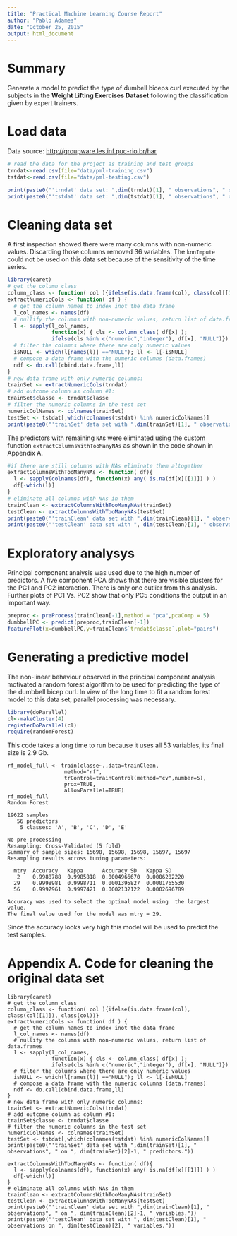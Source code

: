 ```yaml
---
title: "Practical Machine Learning Course Report"
author: "Pablo Adames"
date: "October 25, 2015"
output: html_document
---
```


# Summary

Generate a  model  to predict the type of  dumbell biceps curl 
executed by the subjects in the __Weight Lifting Exercises Dataset__
following the classification given by expert trainers. 


# Load data

Data source: [http://groupware.les.inf.puc-rio.br/har](http://groupware.les.inf.puc-rio.br/har)

```r
# read the data for the project as training and test groups
trndat<-read.csv(file="data/pml-training.csv")
tstdat<-read.csv(file="data/pml-testing.csv")
```
```r
print(paste0("'trndat' data set: ",dim(trndat)[1], " observations", " on ", dim(trndat)[2]-1, " predictors."))
print(paste0("'tstdat' data set: ",dim(tstdat)[1], " observations", " on ", dim(tstdat)[2]-1, " predictors."))
```

# Cleaning data set

A first inspection showed there were many columns with 
non-numeric values. Discarding those columns removed 36 variables.
The `knnImpute` could not be used on this data set because of the
sensitivity of the time series. 

```r
library(caret)
# get the column class
column_class <- function( col ){ifelse(is.data.frame(col), class(col[[1]]), class(col))}
extractNumericCols <- function( df ) {
  # get the column names to index inot the data frame
  l_col_names <- names(df)
  # nullify the columns with non-numeric values, return list of data.frames
  l <- sapply(l_col_names, 
              function(x) { cls <- column_class( df[x] );
              ifelse(cls %in% c("numeric","integer"), df[x], "NULL")})
  # filter the columns where there are only numeric values
  isNULL <- which(l[names(l)] =="NULL"); ll <- l[-isNULL] 
  # compose a data frame with the numeric columns (data.frames)
  ndf <- do.call(cbind.data.frame,ll)
}
# new data frame with only numeric columns:
trainSet <- extractNumericCols(trndat)
# add outcome column as column #1:
trainSet$classe <- trndat$classe
# filter the numeric columns in the test set
numericColNames <- colnames(trainSet)
testSet <- tstdat[,which(colnames(tstdat) %in% numericColNames)]
print(paste0("'trainSet' data set with ",dim(trainSet)[1], " observations", " on ", dim(trainSet)[2]-1, " predictors."))
```
The predictors with remaining `NA`s were eliminated
using the custom function `extractColumnsWithTooManyNAs` as shown in the
code shown in Appendix A.

```r
#if there are still columns with NAs eliminate them altogether
extractColumnsWithTooManyNAs <- function( df){
  l <- sapply(colnames(df), function(x) any( is.na(df[x][[1]]) ) )
  df[-which(l)]
}
# eliminate all columns with NAs in them
trainClean <- extractColumnsWithTooManyNAs(trainSet)
testClean <- extractColumnsWithTooManyNAs(testSet)
print(paste0("'trainClean' data set with ",dim(trainClean)[1], " observations", " on ", dim(trainClean)[2]-1, " variables."))
print(paste0("'testClean' data set with ", dim(testClean)[1], " observations on ", dim(testClean)[2], " variables."))
```


# Exploratory analysys

Principal component analysis was used due to the high number of predictors.
A five component PCA shows that there are visible clusters for the PC1 and PC2 
interaction. There is only one outlier from this analysis. Further plots of PC1
Vs. PC2 show that only PC5 conditions the output in an important way.

```r
preproc <- preProcess(trainClean[-1],method = "pca",pcaComp = 5)
dumbbellPC <- predict(preproc,trainClean[-1])
featurePlot(x=dumbbellPC,y=trainClean$`trndat$classe`,plot="pairs")
```

# Generating a predictive model

The non-linear behaviour observed in the principal component analysis
motivated a random forest algorithm to be used for predicting the
type of the dumbbell bicep curl.
In view of the long time to fit a random forest model to this data set,
parallel processing was necessary.


```r
library(doParallel)
cl<-makeCluster(4)
registerDoParallel(cl)
require(randomForest)
```
This code takes a long time to run because it uses all 53 variables,
its final size is 2.9 Gb.
```
rf_model_full <- train(classe~.,data=trainClean,
                  method="rf",
                  trControl=trainControl(method="cv",number=5),
                  prox=TRUE,
                  allowParallel=TRUE)
rf_model_full
Random Forest 

19622 samples
   56 predictors
    5 classes: 'A', 'B', 'C', 'D', 'E' 

No pre-processing
Resampling: Cross-Validated (5 fold) 
Summary of sample sizes: 15698, 15698, 15698, 15697, 15697 
Resampling results across tuning parameters:

  mtry  Accuracy   Kappa      Accuracy SD   Kappa SD    
   2    0.9988788  0.9985818  0.0004966670  0.0006282220
  29    0.9998981  0.9998711  0.0001395827  0.0001765530
  56    0.9997961  0.9997421  0.0002132122  0.0002696789

Accuracy was used to select the optimal model using  the largest value.
The final value used for the model was mtry = 29. 
```

Since the accuracy looks very high this model will be used to predict the
test samples.


# Appendix A. Code for cleaning the original data set


```
library(caret)
# get the column class
column_class <- function( col ){ifelse(is.data.frame(col), class(col[[1]]), class(col))}
extractNumericCols <- function( df ) {
  # get the column names to index inot the data frame
  l_col_names <- names(df)
  # nullify the columns with non-numeric values, return list of data.frames
  l <- sapply(l_col_names, 
              function(x) { cls <- column_class( df[x] );
              ifelse(cls %in% c("numeric","integer"), df[x], "NULL")})
  # filter the columns where there are only numeric values
  isNULL <- which(l[names(l)] =="NULL"); ll <- l[-isNULL] 
  # compose a data frame with the numeric columns (data.frames)
  ndf <- do.call(cbind.data.frame,ll)
}
# new data frame with only numeric columns:
trainSet <- extractNumericCols(trndat)
# add outcome column as column #1:
trainSet$classe <- trndat$classe
# filter the numeric columns in the test set
numericColNames <- colnames(trainSet)
testSet <- tstdat[,which(colnames(tstdat) %in% numericColNames)]
print(paste0("'trainSet' data set with ",dim(trainSet)[1], " observations", " on ", dim(trainSet)[2]-1, " predictors."))

extractColumnsWithTooManyNAs <- function( df){
  l <- sapply(colnames(df), function(x) any( is.na(df[x][[1]]) ) )
  df[-which(l)]
}
# eliminate all columns with NAs in them
trainClean <- extractColumnsWithTooManyNAs(trainSet)
testClean <- extractColumnsWithTooManyNAs(testSet)
print(paste0("'trainClean' data set with ",dim(trainClean)[1], " observations", " on ", dim(trainClean)[2]-1, " variables."))
print(paste0("'testClean' data set with ", dim(testClean)[1], " observations on ", dim(testClean)[2], " variables."))

```


